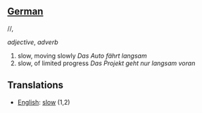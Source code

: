 ==[[German]]==

/[[Pronunciation guide|]]/, 

''adjective'', ''adverb''

# slow, moving slowly ''Das Auto fährt langsam''
# slow, of limited progress ''Das Projekt geht nur langsam voran''

==Translations==

*[[English]]: [[slow]] (1,2)